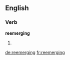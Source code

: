 ==English==

===Verb===
'''reemerging'''

# {{present participle of|reemerge}}

[[de:reemerging]]
[[fr:reemerging]]